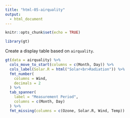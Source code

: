 ```yaml
---
title: "html-05-airquality"
output:
  - html_document
---
```


```r
knitr::opts_chunk$set(echo = TRUE)

library(gt)
```

Create a display table based on `airquality`.

```r
gt(data = airquality) %>%
  cols_move_to_start(columns = c(Month, Day)) %>%
  cols_label(Solar.R = html("Solar<br>Radiation")) %>%
  fmt_number(
    columns = Wind,
    decimals = 2
  ) %>%
  tab_spanner(
    label = "Measurement Period",
    columns = c(Month, Day)
  ) %>%
  fmt_missing(columns = c(Ozone, Solar.R, Wind, Temp))
```

